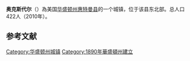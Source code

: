 {{Infobox settlement
|official_name            = 奥克斯代尔
|settlement_type          = 城镇
|nickname                 =
|motto                    =
|image_map = Whitman_County_Washington_Incorporated_and_Unincorporated_areas_Oakesdale_Highlighted.svg
|mapsize                  = 250px
|map_caption              = 所在位置
|image_map1               =
|mapsize1                 =
|map_caption1             =
|subdivision_type         = 国家
|subdivision_name         = 美国
|subdivision_type1        = 州
|subdivision_name1        = 华盛顿州
|subdivision_type2        = 县
|subdivision_name2        = 惠特曼县
|area_footnotes           = 
|area_magnitude           =
|area_total_km2           = 2.69
|area_land_km2            = 2.69
|area_water_km2           = 0
|area_total_sq_mi         = 1.04
|area_land_sq_mi          = 1.04
|area_water_sq_mi         = 0
|population_as_of         = [[2010年美国人口普查|2010年]]
|population_est           = 431
|pop_est_as_of            = 2012<ref name="2012 Pop Estimate">{{cite web|title=Population Estimates|url=http://www.census.gov/popest/data/cities/totals/2012/SUB-EST2012.html|publisher=[[United_States_Census_Bureau|United States Census Bureau]]|accessdate=2013-06-01|archive-url=https://www.webcitation.org/6HQu4Spqa?url=http://www.census.gov/popest/data/cities/totals/2012/SUB-EST2012.html|archive-date=2013-06-17|dead-url=yes}}</ref>
|population_footnotes     = 
|population_total         = 422
|population_density_km2   = 156.7
|population_density_sq_mi = 405.8
|timezone                 = 太平洋时区
|utc_offset               = -8
|timezone_DST             = PDT
|utc_offset_DST           = -7
|elevation_footnotes      =
|elevation_m              = 751
|elevation_ft             = 2464
|postal_code_type         = [[ZIP_code|ZIP code]]
|postal_code              = 99158
|footnotes                =
}}
'''奥克斯代尔'''（{{lang-en|Oakesdale}}）為美国[[华盛顿州|华盛顿州]][[惠特曼县|惠特曼县]]的一个城镇，位于该县东北部。总人口422人（2010年）。


==参考文献==
{{reflist}}

{{DEFAULTSORT:Oakesdale, Washington}}
[[Category:华盛顿州城镇|Category:华盛顿州城镇]]
[[Category:1890年華盛頓州建立|Category:1890年華盛頓州建立]]
